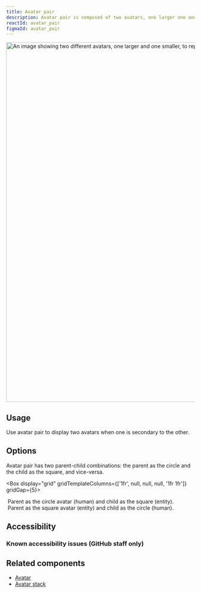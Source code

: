 ```yaml
---
title: Avatar pair
description: Avatar pair is composed of two avatars, one larger one and a smaller one, overlaid slightly.
reactId: avatar_pair
figmaId: avatar_pair
---
```



<img
  width="960"
  alt="An image showing two different avatars, one larger and one smaller, to represent a parent-child combination."
  src="https://user-images.githubusercontent.com/586552/203213337-c7d0f683-4971-4ef3-b480-c4743b929634.png"
/>

## Usage

Use avatar pair to display two avatars when one is secondary to the other.

## Options

Avatar pair has two parent-child combinations: the parent as the circle and the child as the square, and vice-versa.

<Box display="grid" gridTemplateColumns={['1fr', null, null, null, '1fr 1fr']} gridGap={5}>
  <div>
    <img
      src="https://user-images.githubusercontent.com/586552/203212171-7fff46e1-e250-4b9f-8e4c-a9acab8eec8b.png"
      alt=""
    />
    <Caption>Parent as the circle avatar (human) and child as the square (entity).</Caption>
  </div>
  <div>
    <img
      src="https://user-images.githubusercontent.com/586552/203212177-e872b53e-6a2c-4539-a148-a5d86298fde6.png"
      alt=""
    />
    <Caption>Parent as the square avatar (entity) and child as the circle (human).</Caption>
  </div>
</Box>

## Accessibility

### Known accessibility issues (GitHub staff only)

 <AccessibilityLink label="AvatarPair"/>

## Related components

- [Avatar](/components/avatar)
- [Avatar stack](/components/avatar-stack)

